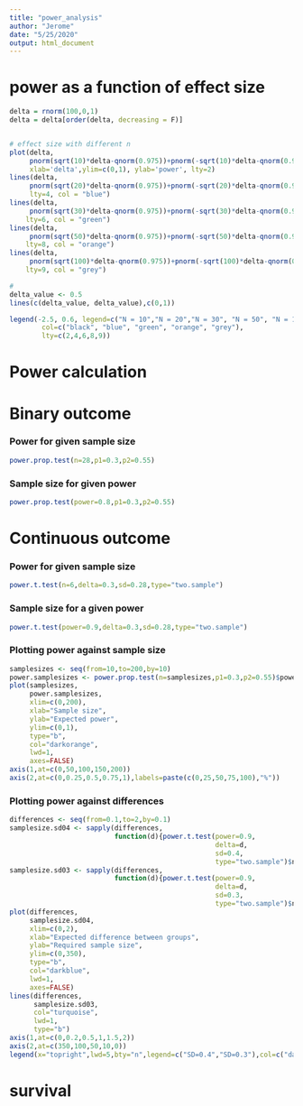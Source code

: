 ```yaml
---
title: "power_analysis"
author: "Jerome"
date: "5/25/2020"
output: html_document
---
```


# power as a function of effect size
```r
delta = rnorm(100,0,1)
delta = delta[order(delta, decreasing = F)]


# effect size with different n
plot(delta,
     pnorm(sqrt(10)*delta-qnorm(0.975))+pnorm(-sqrt(10)*delta-qnorm(0.975)), 
     xlab='delta',ylim=c(0,1), ylab='power', lty=2)
lines(delta,
     pnorm(sqrt(20)*delta-qnorm(0.975))+pnorm(-sqrt(20)*delta-qnorm(0.975)), 
     lty=4, col = "blue")
lines(delta,
     pnorm(sqrt(30)*delta-qnorm(0.975))+pnorm(-sqrt(30)*delta-qnorm(0.975)), 
    lty=6, col = "green")
lines(delta,
     pnorm(sqrt(50)*delta-qnorm(0.975))+pnorm(-sqrt(50)*delta-qnorm(0.975)), 
    lty=8, col = "orange")
lines(delta,
     pnorm(sqrt(100)*delta-qnorm(0.975))+pnorm(-sqrt(100)*delta-qnorm(0.975)), 
    lty=9, col = "grey")

# 
delta_value <- 0.5
lines(c(delta_value, delta_value),c(0,1))

legend(-2.5, 0.6, legend=c("N = 10","N = 20","N = 30", "N = 50", "N = 100"), 
        col=c("black", "blue", "green", "orange", "grey"),
        lty=c(2,4,6,8,9))

```

# Power calculation
# Binary outcome
### Power for given sample size
```r
power.prop.test(n=28,p1=0.3,p2=0.55)
```

### Sample size for given power
```r
power.prop.test(power=0.8,p1=0.3,p2=0.55)

```

# Continuous outcome
### Power for given sample size
```r
power.t.test(n=6,delta=0.3,sd=0.28,type="two.sample")

```

### Sample size for a given power
```r
power.t.test(power=0.9,delta=0.3,sd=0.28,type="two.sample")

```

### Plotting power against sample size
```r
samplesizes <- seq(from=10,to=200,by=10)
power.samplesizes <- power.prop.test(n=samplesizes,p1=0.3,p2=0.55)$power
plot(samplesizes,
     power.samplesizes,
     xlim=c(0,200),
     xlab="Sample size",
     ylab="Expected power",
     ylim=c(0,1),
     type="b",
     col="darkorange",
     lwd=1,
     axes=FALSE)
axis(1,at=c(0,50,100,150,200))
axis(2,at=c(0,0.25,0.5,0.75,1),labels=paste(c(0,25,50,75,100),"%"))
```

### Plotting power against differences
```r
differences <- seq(from=0.1,to=2,by=0.1)
samplesize.sd04 <- sapply(differences,
                          function(d){power.t.test(power=0.9,
                                                   delta=d,
                                                   sd=0.4,
                                                   type="two.sample")$n})
samplesize.sd03 <- sapply(differences,
                          function(d){power.t.test(power=0.9,
                                                   delta=d,
                                                   sd=0.3,
                                                   type="two.sample")$n})
plot(differences,
     samplesize.sd04,
     xlim=c(0,2),
     xlab="Expected difference between groups",
     ylab="Required sample size",
     ylim=c(0,350),
     type="b",
     col="darkblue",
     lwd=1,
     axes=FALSE)
lines(differences, 
      samplesize.sd03,
      col="turquoise",
      lwd=1,
      type="b")
axis(1,at=c(0,0.2,0.5,1,1.5,2))
axis(2,at=c(350,100,50,10,0))
legend(x="topright",lwd=5,bty="n",legend=c("SD=0.4","SD=0.3"),col=c("darkblue","turquoise"))
```

# survival 
```r

```

